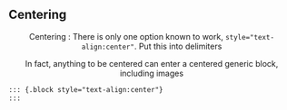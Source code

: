 ## Centering 

::: {style="text-align:center"}
Centering : There is only one option known to work, `style="text-align:center"`. Put this into delimiters
<!-- TODO  -->

In fact, anything to be centered can enter a centered generic block, including images  

:::


::: {.callout-tip icon=false title="Codeblock template: centered block (of anything)" } 

```.markdown
::: {.block style="text-align:center"}
:::
```

:::